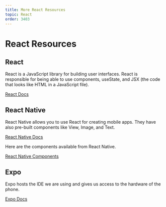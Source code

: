 ```yaml
---
title: More React Resources
topic: React
order: 3403
---
```


# React Resources

## React

React is a JavaScript library for building user interfaces. 
React is responsible for being able to use components, useState, and JSX (the code that looks like HTML in a JavaScript file).

<a href='https://reactjs.org/docs/hello-world.html' target='_blank' class="mdxLink">
    React Docs
</a>

## React Native

React Native allows you to use React for creating mobile apps. 
They have also pre-built components like View, Image, and Text.

<a href='https://reactnative.dev/docs/getting-started' target='_blank' class="mdxLink">
    React Native Docs
</a>

Here are the components available from React Native.

<a href='https://reactnative.dev/docs/components-and-apis' target='_blank' class="mdxLink">
    React Native Components
</a>

## Expo

Expo hosts the IDE we are using and gives us access to the hardware of the phone.

<a href='https://docs.expo.io/' target='_blank' class="mdxLink">
    Expo Docs
</a>